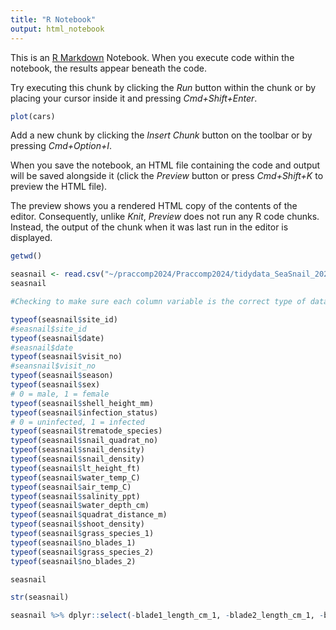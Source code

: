 ```yaml
---
title: "R Notebook"
output: html_notebook
---
```


This is an [R Markdown](http://rmarkdown.rstudio.com) Notebook. When you execute code within the notebook, the results appear beneath the code. 

Try executing this chunk by clicking the *Run* button within the chunk or by placing your cursor inside it and pressing *Cmd+Shift+Enter*. 

```r
plot(cars)
```

Add a new chunk by clicking the *Insert Chunk* button on the toolbar or by pressing *Cmd+Option+I*.

When you save the notebook, an HTML file containing the code and output will be saved alongside it (click the *Preview* button or press *Cmd+Shift+K* to preview the HTML file). 

The preview shows you a rendered HTML copy of the contents of the editor. Consequently, unlike *Knit*, *Preview* does not run any R code chunks. Instead, the output of the chunk when it was last run in the editor is displayed.


```r
getwd()

```
```r
seasnail <- read.csv("~/praccomp2024/Praccomp2024/tidydata_SeaSnail_2024.csv")
seasnail
```
```r
#Checking to make sure each column variable is the correct type of data format.

typeof(seasnail$site_id)
#seasnail$site_id
typeof(seasnail$date)
#seasnail$date
typeof(seasnail$visit_no)
#seansnail$visit_no
typeof(seasnail$season)
typeof(seasnail$sex)
# 0 = male, 1 = female
typeof(seasnail$shell_height_mm)
typeof(seasnail$infection_status)
# 0 = uninfected, 1 = infected
typeof(seasnail$trematode_species)
typeof(seasnail$snail_quadrat_no)
typeof(seasnail$snail_density)
typeof(seasnail$snail_density)
typeof(seasnail$lt_height_ft)
typeof(seasnail$water_temp_C)
typeof(seasnail$air_temp_C)
typeof(seasnail$salinity_ppt)
typeof(seasnail$water_depth_cm)
typeof(seasnail$quadrat_distance_m)
typeof(seasnail$shoot_density)
typeof(seasnail$grass_species_1)
typeof(seasnail$no_blades_1)
typeof(seasnail$grass_species_2)
typeof(seasnail$no_blades_2)
```

```r
seasnail
```

```r
str(seasnail)
```

```r
seasnail %>% dplyr::select(-blade1_length_cm_1, -blade2_length_cm_1, -blade3_length_cm_1, -blade4_length_cm_1, -blade5_length_cm_1, -blade1_length_cm_2, -blade2_length_cm_2, -blade3_length_cm_2, -blade4_length_cm_2, -blade5_length_cm_2, -no_blades_1, -no_blades_2, -tin_wt_g, -dry_filter_wt_g, -tin_dry_filter_wt_g, -wet_filter_wt_g, -tin_filter_epibiont_wt_g, -epibiont_biomass_mg, -foil_wt_g, -grass_quadrat_no)
```


